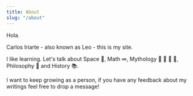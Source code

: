 ---
title: About
slug: "/about"
---

Hola.

Carlos Iriarte - also known as Leo - this is my site.

I like learning. Let's talk about Space 🚀, Math ∞, Mythology 🦄 🐉 👻 🔮, Philosophy 🤔 and History 📚.

I want to keep growing as a person, if you have any feedback about my writings feel free to drop a message!